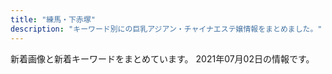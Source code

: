```yaml
---
title: "練馬・下赤塚"
description: "キーワード別にの巨乳アジアン・チャイナエステ嬢情報をまとめました。"
---
```


新着画像と新着キーワードをまとめています。
2021年07月02日の情報です。

<DmmAffiliateIns />
<KeywordTable
  shops={
    [
    {
        "keywords": {
            "87": 6,
            "85": 2,
            "C": 18,
            "88": 4,
            "D": 8
        },
        "name": "Smile -\u30b9\u30de\u30a4\u30eb-",
        "station": "\u7df4\u99ac\u99c5\u897f\u53e3",
        "url": "http://www.smile.mensest.com/",
        "img_links": [
            "http://www.smile.mensest.com/img/ttl_info.png",
            "http://www.smile.mensest.com/img/pickup.jpg",
            "http://www.smile.mensest.com/img/header02.png",
            "http://www.smile.mensest.com/files/003.jpg",
            "http://www.smile.mensest.com/files/004.jpg",
            "http://www.smile.mensest.com/img/goback.jpg",
            "http://www.smile.mensest.com/files/002.jpg",
            "http://www.smile.mensest.com/img/btn_side_mobile.jpg",
            "http://www.smile.mensest.com/img/ttl_news.png",
            "http://www.smile.mensest.com/img/btn_blog.png",
            "http://www.smile.mensest.com/files/006.jpg",
            "http://www.smile.mensest.com/files/005.jpg",
            "http://www.smile.mensest.com/files/001.jpg"
        ]
    },
    {
        "img_links": [],
        "station": "\u4e0a\u677f\u6a4b\u99c5\u5317\u53e3",
        "name": "\u6e29\u30fb\u306c\u304f\u3082\u308a",
        "url": "http://tenpo2.iest.info/",
        "keywords": {}
    },
    {
        "name": "\u59eb\u306e\u3086\u3073\u3055\u304d",
        "station": "\u6771\u6b66\u7df4\u99ac\u99c5\u5317\u53e3",
        "img_links": [
            "http://nymphe-est.biz/images/tit5.jpg",
            "http://nymphe-est.biz/images/cg02.jpg",
            "http://nymphe-est.biz/images/m2.png",
            "http://nymphe-est.biz/images/top.png",
            "http://nymphe-est.biz/images/tit4.jpg",
            "http://nymphe-est.biz/images/tit3.jpg",
            "http://nymphe-est.biz/images/bul.jpg",
            "http://nymphe-est.biz/images/no.png",
            "http://nymphe-est.biz/images/bur.jpg",
            "http://nymphe-est.biz/images/stal.jpg",
            "http://nymphe-est.biz/images/m5.png",
            "http://nymphe-est.biz/images/cg01.jpg",
            "http://nymphe-est.biz/images/tit6.jpg",
            "http://nymphe-est.biz/images/m1.png",
            "http://nymphe-est.biz/images/cg03.jpg",
            "http://nymphe-est.biz/images/spt.png",
            "http://nymphe-est.biz/images/tm.jpg",
            "http://nymphe-est.biz/images/stat.jpg",
            "http://nymphe-est.biz/images/m4.png",
            "http://nymphe-est.biz/images/fla.jpg",
            "http://nymphe-est.biz/images/accl.jpg",
            "http://nymphe-est.biz/images/m6.png",
            "http://nymphe-est.biz/images/m3.png",
            "http://nymphe-est.biz/images/cg05.jpg",
            "http://nymphe-est.biz/images/tit2.jpg"
        ],
        "url": "http://nymphe-est.biz/",
        "keywords": {
            "E": 1,
            "D": 3
        }
    },
    {
        "keywords": {
            "85": 39,
            "86": 26,
            "88": 26,
            "E": 78,
            "D": 78,
            "87": 13
        },
        "url": "http://margaret.ests.jp/",
        "name": "\u30de\u30fc\u30ac\u30ec\u30c3\u30c8",
        "img_links": [
            "http://margaret.ests.jp/images/s_news.jpg",
            "http://margaret.ests.jp/images/room3.jpg",
            "http://margaret.ests.jp/photos/sites/29/2020/04/202004102157462.jpeg",
            "http://margaret.ests.jp/photos/sites/29/2020/05/202005281752578.jpg",
            "http://margaret.ests.jp/photos/sites/29/2021/06/2021060500274425.jpeg",
            "http://margaret.ests.jp/images/room1.jpg",
            "http://margaret.ests.jp/images/s_staff.png",
            "http://margaret.ests.jp/images/mobile.jpg",
            "http://margaret.ests.jp/images/room2.jpg",
            "http://margaret.ests.jp/photos/sites/29/2020/04/202004081414540.jpg",
            "http://margaret.ests.jp/photos/sites/29/2020/08/2020082222274080.jpeg",
            "http://margaret.ests.jp/photos/sites/29/2021/01/2021011511194654.jpg",
            "http://margaret.ests.jp/images/service1.jpg",
            "http://margaret.ests.jp/images/s_pick.jpg",
            "http://margaret.ests.jp/images/room4.jpg",
            "http://margaret.ests.jp/images/s_service.png",
            "http://margaret.ests.jp/images/info.jpg",
            "http://margaret.ests.jp/photos/sites/29/2020/03/2020032709162529.jpg",
            "http://margaret.ests.jp/photos/sites/29/2020/04/2020040205541033.jpg",
            "http://margaret.ests.jp/photos/sites/29/2020/04/2020041014190824.jpg",
            "http://margaret.ests.jp/images/service3.jpg",
            "http://margaret.ests.jp/photos/sites/29/2021/06/2021060811483867.jpg",
            "http://margaret.ests.jp/photos/sites/29/2020/08/2020080615352994.jpeg",
            "http://margaret.ests.jp/images/service4.jpg",
            "http://margaret.ests.jp/images/top.jpg",
            "http://margaret.ests.jp/images/service2.jpg",
            "http://margaret.ests.jp/photos/sites/29/2020/06/2020062814010219.jpeg"
        ],
        "station": "\u685c\u53f0\u99c5\u5317\u53e3"
    },
    {
        "url": "http://rose.este.work/",
        "img_links": [
            "http://rose.este.work/resize_1500-450.jpg",
            "http://rose.este.work/r4.jpg",
            "http://rose.este.work/index-1.htm.jpg",
            "http://rose.este.work/totop.png",
            "http://rose.este.work/index-26.htm.jpg",
            "http://rose.este.work/resize_250.png",
            "http://rose.este.work/unnamed.png",
            "http://rose.este.work/r1.jpg",
            "http://rose.este.work/r3.jpg",
            "http://rose.este.work/r5.jpg",
            "http://rose.este.work/re.jpg",
            "http://rose.este.work/index-25.htm.jpg",
            "http://rose.este.work/index-24.htm.jpg",
            "http://rose.este.work/sys1.png"
        ],
        "keywords": {},
        "name": "\u512a\u30fb\u7f8e",
        "station": "\u6c5f\u53e4\u7530\u99c5\u5357\u53e3"
    },
    {
        "keywords": {
            "C": 1,
            "95": 2,
            "86": 1,
            "F": 3,
            "89": 1
        },
        "img_links": [
            "http://pika.rankuens.com/css/staff/staff05.jpg",
            "http://pika.rankuens.com/css/staff/staff06-a.jpg",
            "http://pika.rankuens.com/css/nav/nav-005.jpg",
            "http://pika.rankuens.com/css/staff/staff04.jpg",
            "http://pika.rankuens.com/css/nav/nav-004.jpg",
            "http://pika.rankuens.com/css/staff/staff04-a.jpg",
            "http://pika.rankuens.com/css/staff/staff06.jpg",
            "http://pika.rankuens.com/css/head01.jpg",
            "http://pika.rankuens.com/css/staff/staff07.jpg",
            "http://pika.rankuens.com/css/top-left002.jpg",
            "http://pika.rankuens.com/css/staff/staff05-a.jpg",
            "http://pika.rankuens.com/css/osusume01.jpg",
            "http://pika.rankuens.com/css/nav/nav-002.jpg",
            "http://pika.rankuens.com/css/nav/nav-006.jpg",
            "http://pika.rankuens.com/css/nav/nav-001.jpg",
            "http://pika.rankuens.com/css/nav/nav-003.jpg",
            "http://pika.rankuens.com/css/staff/staff07-a.jpg"
        ],
        "url": "http://pika.rankuens.com/",
        "name": "\u30d4\u30ab\u30c1\u30e5\u30a6",
        "station": "\u7df4\u99ac\u99c5"
    },
    {
        "keywords": {
            "C": 12,
            "85": 2,
            "87": 2,
            "E": 2
        },
        "station": "\u8981\u753a\u99c55\u756a\u51fa\u53e3",
        "name": "\u30d1\u30ad\u30e9",
        "url": "http://pakira-massage.work/",
        "img_links": [
            "http://pakira-massage.work/img/s2.jpg",
            "http://pakira-massage.work/img/s23.jpg",
            "http://pakira-massage.work/img/sta1.jpg",
            "http://pakira-massage.work/i/img/r3.jpg",
            "http://pakira-massage.work/img/st1.jpg",
            "http://pakira-massage.work/img/st23.jpg",
            "http://pakira-massage.work/i/img/r2.jpg",
            "http://pakira-massage.work/img/head.jpg",
            "http://pakira-massage.work/i/img/sta1.jpg",
            "http://pakira-massage.work/i/img/sta2.jpg",
            "http://pakira-massage.work/i/img/sta23.jpg",
            "http://pakira-massage.work/i/img/st1.jpg",
            "http://pakira-massage.work/img/sta2.jpg",
            "http://pakira-massage.work/i/img/r1.jpg",
            "http://pakira-massage.work/img/s1.jpg",
            "http://pakira-massage.work/i/img/r4.jpg",
            "http://pakira-massage.work/i/img/r5.jpg",
            "http://pakira-massage.work/img/campian.jpg",
            "http://pakira-massage.work/img/nos.jpg",
            "http://pakira-massage.work/img/st2.jpg",
            "http://pakira-massage.work/img/sta23.jpg",
            "http://pakira-massage.work/i/img/r6.jpg",
            "http://pakira-massage.work/img/botton.jpg",
            "http://pakira-massage.work/img/mobile-1.png"
        ]
    },
    {
        "url": "http://www.e-rakuraku.info/",
        "station": "\u4e2d\u6751\u6a4b\u99c5",
        "name": "\u697d\u697d",
        "keywords": {
            "C": 13
        },
        "img_links": [
            "http://www.e-rakuraku.info/images/s2.png",
            "http://www.e-rakuraku.info/images/g2.jpg",
            "http://www.e-rakuraku.info/images/g3.jpg",
            "http://www.e-rakuraku.info/images/nei_03.jpg",
            "http://www.e-rakuraku.info/images/tite-gallery.png",
            "http://www.e-rakuraku.info/images/g4.jpg",
            "http://www.e-rakuraku.info/images/g5.jpg",
            "http://www.e-rakuraku.info/images/sr.png",
            "http://www.e-rakuraku.info/images/top.jpg",
            "http://www.e-rakuraku.info/images/newt.png",
            "http://www.e-rakuraku.info/images/g1.jpg",
            "http://www.e-rakuraku.info/images/newfacet.png",
            "http://www.e-rakuraku.info/images/s1.png",
            "http://www.e-rakuraku.info/images/tite-staff.png",
            "http://www.e-rakuraku.info/images/g0.jpg",
            "http://www.e-rakuraku.info/images/huiyuan.png",
            "http://www.e-rakuraku.info/images/mobile.png",
            "http://www.e-rakuraku.info/images/tel.png"
        ]
    },
    {
        "station": "\u7df4\u99ac\u99c5\u5317\u53e3",
        "url": "http://moonlove.est-u.com/",
        "name": "\u6708\u306e\u604b",
        "img_links": [
            "http://moonlove.est-u.com/staff/hitomi.jpg",
            "http://moonlove.est-u.com/images/s1.jpg",
            "http://moonlove.est-u.com/staff/sakura.jpg",
            "http://moonlove.est-u.com/images/s5.jpg",
            "http://moonlove.est-u.com/images/index2_06.jpg",
            "http://moonlove.est-u.com/images/s4.jpg",
            "http://moonlove.est-u.com/images/s6.jpg",
            "http://moonlove.est-u.com/staff/ayumi.jpg",
            "http://moonlove.est-u.com/staff/miki.jpg",
            "http://moonlove.est-u.com/images/index_13.jpg",
            "http://moonlove.est-u.com/images/index_05.jpg",
            "http://moonlove.est-u.com/images/s3.jpg",
            "http://moonlove.est-u.com/staff/nami.jpg",
            "http://moonlove.est-u.com/images/s8.jpg",
            "http://moonlove.est-u.com/staff/kaori.jpg",
            "http://moonlove.est-u.com/images/index_04.jpg",
            "http://moonlove.est-u.com/images/index_02.jpg",
            "http://moonlove.est-u.com/images/index_12.jpg",
            "http://moonlove.est-u.com/images/index_08.jpg",
            "http://moonlove.est-u.com/images/index_17.jpg",
            "http://moonlove.est-u.com/images/index3_06.jpg",
            "http://moonlove.est-u.com/images/index_14.jpg",
            "http://moonlove.est-u.com/images/staff_09.jpg",
            "http://moonlove.est-u.com/images/index_15.jpg",
            "http://moonlove.est-u.com/images/index1_06.jpg",
            "http://moonlove.est-u.com/images/index_10.jpg",
            "http://moonlove.est-u.com/images/index_07.jpg",
            "http://moonlove.est-u.com/images/index_19.jpg",
            "http://moonlove.est-u.com/images/icon_000.jpg",
            "http://moonlove.est-u.com/images/index_16.jpg"
        ],
        "keywords": {
            "C": 7
        }
    },
    {
        "name": "\u5927\u5983",
        "station": "\u7df4\u99ac\u99c5\u897f\u53e3",
        "img_links": [
            "http://sh-dafei.work/uploads/190130/1-1Z130162635508.jpg",
            "http://sh-dafei.work/uploads/171031/1-1G0311G505933.jpg",
            "http://sh-dafei.work/uploads/181206/1-1Q206125154224.jpg",
            "http://sh-dafei.work/uploads/181207/1-1Q20G35320X0.png",
            "http://sh-dafei.work/uploads/191115/1-191115132040J2.jpg",
            "http://sh-dafei.work/uploads/180227/1-1P22G40S5448.jpg",
            "http://sh-dafei.work/templets/default/pc/picture/s_news.png",
            "http://sh-dafei.work/templets/default/pc/picture/s_staff.png",
            "http://sh-dafei.work/uploads/190809/1-1ZP9125I01S.jpg",
            "http://sh-dafei.work/templets/default/pc/picture/staffs.png",
            "http://sh-dafei.work/uploads/allimg/180612/1-1P612160305350.jpg",
            "http://sh-dafei.work/uploads/190329/1-1Z329151011c7.jpg",
            "http://sh-dafei.work/templets/default/pc/picture/end1.jpg",
            "http://sh-dafei.work/templets/default/pc/picture/face.png",
            "http://sh-dafei.work/uploads/180612/1-1P6121601061c.jpg",
            "http://sh-dafei.work/uploads/201113/1-20111314213cQ.jpg",
            "http://sh-dafei.work/uploads/190301/1-1Z30116320A41.jpg",
            "http://sh-dafei.work/uploads/181206/1-1Q2061250494E.jpg",
            "http://sh-dafei.work/uploads/181206/1-1Q2061253211D.jpg",
            "http://sh-dafei.work/uploads/210326/1-210326140613257.jpg",
            "http://sh-dafei.work/templets/default/pc/picture/s_pick.png",
            "http://sh-dafei.work/uploads/181214/1-1Q214154222511.jpg",
            "http://sh-dafei.work/uploads/200612/1-200612154534W8.jpg",
            "http://sh-dafei.work/uploads/210219/1-210219105500300.jpg",
            "http://sh-dafei.work/uploads/171031/1-1G0311G4095M.jpg",
            "http://sh-dafei.work/uploads/200117/1-20011G614144B.jpg",
            "http://sh-dafei.work/uploads/190924/1-1Z924151334121.jpg",
            "http://sh-dafei.work/uploads/180612/1-1P612160029349.jpg",
            "http://sh-dafei.work/uploads/171031/1-1G0311G531445.jpg",
            "http://sh-dafei.work/uploads/171031/1-1G0311G556445.jpg",
            "http://sh-dafei.work/uploads/181206/1-1Q2061249563O.jpg",
            "http://sh-dafei.work/uploads/171031/1-1G0311G344914.jpg",
            "http://sh-dafei.work/uploads/181207/1-1Q20G40K63R.jpg",
            "http://sh-dafei.work/uploads/201002/1-201002144Z11V.jpg"
        ],
        "url": "http://sh-dafei.work/",
        "keywords": {}
    },
    {
        "url": "http://c-ikoi.work/",
        "station": "\u5927\u5c71\u99c5\u5357\u53e3",
        "img_links": [
            "http://c-ikoi.work/images/sys3.png",
            "http://c-ikoi.work/images/head.jpg",
            "http://c-ikoi.work/images/line.png",
            "http://c-ikoi.work/images/1.jpg",
            "http://c-ikoi.work/images/tel.jpg",
            "http://c-ikoi.work/images/sys2.jpg",
            "http://c-ikoi.work/images/mobile.jpg",
            "http://c-ikoi.work/images/concept.jpg",
            "http://c-ikoi.work/img/yuki1.jpg",
            "http://c-ikoi.work/img/moe1.jpg",
            "http://c-ikoi.work/img/rina1.jpg",
            "http://c-ikoi.work/img/aoi1.jpg",
            "http://c-ikoi.work/images/2.jpg",
            "http://c-ikoi.work/images/4.jpg",
            "http://c-ikoi.work/images/news.jpg",
            "http://c-ikoi.work/images/int1.png",
            "http://c-ikoi.work/images/sys1.jpg",
            "http://c-ikoi.work/images/3.jpg",
            "http://c-ikoi.work/images/interior_t.jpg",
            "http://c-ikoi.work/images/int3.png",
            "http://c-ikoi.work/images/rec1.png",
            "http://c-ikoi.work/images/staff_t.jpg",
            "http://c-ikoi.work/images/rec2.png",
            "http://c-ikoi.work/images/int2.png"
        ],
        "name": "\u61a9",
        "keywords": {}
    },
    {
        "img_links": [],
        "keywords": {},
        "name": "\u59eb",
        "station": "\u6210\u5897\u99c5",
        "url": "http://anzu.abnavi.info/"
    },
    {
        "station": "\u5927\u6cc9\u5b66\u5712\u99c5\u5317\u53e3",
        "url": "http://siesta.ests.jp/",
        "keywords": {
            "83": 12,
            "88": 6,
            "87": 6,
            "85": 6,
            "D": 24
        },
        "name": "\u30b7\u30a8\u30b9\u30bf",
        "img_links": [
            "http://siesta.ests.jp/photos/sites/39/2021/05/2021052911060393.jpg",
            "http://siesta.ests.jp/images/top.png",
            "http://siesta.ests.jp/images/mobile.jpg",
            "http://siesta.ests.jp/photos/sites/39/2021/04/2021042011331872.jpg",
            "http://siesta.ests.jp/images/acc1.jpg",
            "http://siesta.ests.jp/images/acc2.jpg",
            "http://siesta.ests.jp/images/acc4.jpg",
            "http://siesta.ests.jp/images/mobile1.jpg",
            "http://siesta.ests.jp/images/news.jpg",
            "http://siesta.ests.jp/photos/sites/39/2021/05/2021052911060320.jpg",
            "http://siesta.ests.jp/images/info.jpg",
            "http://siesta.ests.jp/images/s-staff.jpg",
            "http://siesta.ests.jp/images/pick.jpg",
            "http://siesta.ests.jp/photos/sites/39/2021/05/202105291106012.jpg",
            "http://siesta.ests.jp/images/s-recriut.jpg",
            "http://siesta.ests.jp/images/acc3.jpg",
            "http://siesta.ests.jp/photos/sites/39/2021/05/2021052911060142.jpg"
        ]
    },
    {
        "img_links": [],
        "name": "AROMA PLAZA \u30a2\u30ed\u30de\u30d7\u30e9\u30b6",
        "url": "http://aroma-p.info/",
        "station": "\u77f3\u795e\u4e95\u516c\u5712\u99c5\u5357\u53e3",
        "keywords": {}
    },
    {
        "station": "\u4e0b\u8d64\u585a\u99c5\u5317\u53e3",
        "name": "\u7d05\u6708",
        "keywords": {},
        "img_links": [
            "http://www.es-kou.link/images/b2.jpg",
            "http://www.es-kou.link/images/s1.png",
            "http://www.es-kou.link/images/3.jpg",
            "http://www.es-kou.link/images/interior_t.jpg",
            "http://www.es-kou.link/images/1.jpg",
            "http://www.es-kou.link/img/mimi1.jpg",
            "http://www.es-kou.link/images/sys3.png",
            "http://www.es-kou.link/images/news.jpg",
            "http://www.es-kou.link/images/head.jpg",
            "http://www.es-kou.link/images/int2.png",
            "http://www.es-kou.link/img/satomi1.jpg",
            "http://www.es-kou.link/images/mobile.jpg",
            "http://www.es-kou.link/images/int1.png",
            "http://www.es-kou.link/images/sys2.jpg",
            "http://www.es-kou.link/images/staff_t.jpg",
            "http://www.es-kou.link/images/b1.jpg",
            "http://www.es-kou.link/images/2.jpg",
            "http://www.es-kou.link/images/sys1.jpg",
            "http://www.es-kou.link/images/info.png",
            "http://www.es-kou.link/img/nana1.jpg"
        ],
        "url": "http://www.es-kou.link/"
    },
    {
        "name": "\u30b8\u30e3\u30b9\u30df\u30f3",
        "station": "\u6210\u5897\u99c5",
        "keywords": {},
        "url": "http://evergrace.tyo.cm/",
        "img_links": []
    },
    {
        "name": "\u30e9\u30b1\u30b7\u30b9\u5927\u6cc9\u5b66\u5712",
        "station": "\u5927\u6cc9\u5b66\u5712\u99c5",
        "img_links": [
            "https://lachesis2019.com/banners/29CA1AC0-D67E-49CD-A006-5D983950FE1C.jpeg",
            "https://lachesis2019.com/photos/22/moto_22.jpg",
            "https://lachesis2019.com/files//20A69BB5-5AA2-47BA-BD67-A8835692263E.jpeg",
            "https://lachesis2019.com/photos/7/gal3_7.jpg",
            "https://lachesis2019.com/photos/3/gal4_3.jpg",
            "https://lachesis2019.com/photos/8/gal3_8.jpg",
            "https://lachesis2019.com/photos/7/moto_7.jpg",
            "https://lachesis2019.com/photos/7/gal2_7.jpg",
            "https://lachesis2019.com/banners/F4CEB7CE-ABA5-4CAD-89E6-5F93D54F28A9.jpeg",
            "https://lachesis2019.com/photos/19/gal3_19.jpg",
            "https://lachesis2019.com/photos/6/gal3_6.jpg",
            "https://lachesis2019.com/photos/4/moto_4.jpg",
            "https://lachesis2019.com/photos/5/moto_5.jpg",
            "https://lachesis2019.com/photos/11/gal4_11.jpg",
            "https://lachesis2019.com/banners/9F996D7B-4B03-444B-B256-919B6C7109DF.jpeg",
            "https://ranking-deli.jp/assets/img/user/link/2020bnr04.jpg",
            "https://lachesis2019.com/photos/23/gal4_23.jpg",
            "https://lachesis2019.com/banners/E3D306C3-23B8-41C5-933F-6098AEB20653.jpeg",
            "https://lachesis2019.com/banners/DB1EE981-0AED-4B3E-80B8-1FD479C059A5.jpeg",
            "https://lachesis2019.com/photos/17/gal4_17.jpg",
            "https://lachesis2019.com/banners/A8B1A35F-6608-40F3-A604-43D191C85C67.png",
            "https://lachesis2019.com/photos/11/gal2_11.jpg",
            "https://lachesis2019.com/photos/17/gal1_17.jpg",
            "https://lachesis2019.com/photos/20/gal4_20.jpg",
            "https://lachesis2019.com/files/46AA6CCE-EACD-458F-9E6E-C69E15F1F5F9.jpeg",
            "https://lachesis2019.com/photos/5/gal2_5.jpg",
            "https://lachesis2019.com/links/D6428725-4E44-49AF-8216-D84182CF66BB.jpeg",
            "https://lachesis2019.com/photos/11/moto_11.jpg",
            "https://lachesis2019.com/photos/7/gal1_7.jpg",
            "https://lachesis2019.com/photos/22/gal1_22.jpg",
            "https://lachesis2019.com/photos/4/gal1_4.jpg",
            "https://lachesis2019.com/photos/6/gal4_6.jpg",
            "https://lachesis2019.com/links/993F241B-EB0B-427A-9475-B57438AA7B8A.jpeg",
            "https://lachesis2019.com/banners/C9380DE7-B807-4588-ADF3-D6FCB6CAB2A8.jpeg",
            "https://lachesis2019.com/photos/6/moto_6.jpg",
            "https://lachesis2019.com/banners/07B87A7B-E604-494A-82D4-482B23E8CE71.jpeg",
            "https://lachesis2019.com/photos/17/gal3_17.jpg",
            "https://lachesis2019.com/banners/ABBEB613-C730-4E56-B36D-5FC173E27594.jpeg",
            "https://lachesis2019.com/photos/21/gal2_21.jpg",
            "https://lachesis2019.com/photos/19/moto_19.jpg",
            "https://lachesis2019.com/photos/8/gal1_8.jpg",
            "https://lachesis2019.com/photos/14/moto_14.jpg",
            "https://lachesis2019.com/photos/6/gal1_6.jpg",
            "https://lachesis2019.com/photos/23/gal3_23.jpg",
            "https://lachesis2019.com/banners/6E28987B-42AA-488D-924C-7AE8766A1469.jpeg",
            "https://lachesis2019.com/photos/20/moto_20.jpg",
            "https://lachesis2019.com/banners/531FE63B-3C15-4803-84FB-C6B373ACA096.jpeg",
            "https://lachesis2019.com/photos/21/gal4_21.jpg",
            "https://lachesis2019.com/photos/20/gal3_20.jpg",
            "https://lachesis2019.com/photos/3/gal1_3.jpg",
            "https://lachesis2019.com/photos/21/moto_21.jpg",
            "https://lachesis2019.com/photos/11/gal3_11.jpg",
            "https://lachesis2019.com/banners/7EFDB149-8C2F-4CAD-9ADB-A61740740536.jpeg",
            "https://lachesis2019.com/photos/21/gal3_21.jpg",
            "https://lachesis2019.com/files/C265AA1E-5ADE-49FF-B02E-11B8C7E165C1.jpeg",
            "https://lachesis2019.com/photos/3/gal2_3.jpg",
            "https://cocoa-job.jp/assets/img/user/pc/link/2020img-bnr-mensesthe4.jpg",
            "https://lachesis2019.com/photos/8/gal4_8.jpg",
            "https://lachesis2019.com/photos/5/gal3_5.jpg",
            "https://lachesis2019.com/photos/20/gal1_20.jpg",
            "https://lachesis2019.com/photos/21/gal1_21.jpg",
            "https://lachesis2019.com/banners/top_sub01.jpg",
            "https://lachesis2019.com/photos/19/gal4_19.jpg",
            "https://lachesis2019.com/photos/23/gal2_23.jpg",
            "https://lachesis2019.com/photos/4/gal2_4.jpg",
            "https://lachesis2019.com/photos/5/gal4_5.jpg",
            "https://lachesis2019.com/photos/3/gal3_3.jpg",
            "https://lachesis2019.com/photos/8/moto_8.jpg",
            "https://lachesis2019.com/photos/5/gal1_5.jpg",
            "https://lachesis2019.com/photos/7/gal4_7.jpg",
            "https://lachesis2019.com/photos/19/gal1_19.jpg",
            "https://lachesis2019.com/photos/22/gal3_22.jpg",
            "https://lachesis2019.com/photos/8/gal2_8.jpg",
            "https://lachesis2019.com/photos/6/gal2_6.jpg",
            "https://lachesis2019.com/photos/3/moto_3.jpg",
            "https://lachesis2019.com/photos/22/gal4_22.jpg",
            "https://lachesis2019.com/photos/20/gal2_20.jpg",
            "https://lachesis2019.com/banners/03492E81-87ED-47D1-96D2-029EFFA7DAEC.jpeg",
            "https://lachesis2019.com/photos/11/gal1_11.jpg",
            "https://lachesis2019.com/photos/22/gal2_22.jpg",
            "https://lachesis2019.com/banners/ECA8D7FF-F820-4999-98A3-D6CDFD81E0D4.jpeg",
            "https://lachesis2019.com/photos/4/gal4_4.jpg",
            "https://lachesis2019.com/photos/23/gal1_23.jpg",
            "https://lachesis2019.com/banners/BA03D94E-0A26-441A-9B6D-A71031AEFFB1.jpeg",
            "https://lachesis2019.com/photos/17/moto_17.jpg",
            "https://lachesis2019.com/files/A56F30DE-0B79-4B12-A44E-BE5932CB7267.jpeg",
            "https://lachesis2019.com/photos/23/moto_23.jpg",
            "https://lachesis2019.com/photos/4/gal3_4.jpg",
            "https://lachesis2019.com/links/ads_8831.jpg",
            "https://lachesis2019.com/photos/19/gal2_19.jpg",
            "https://lachesis2019.com/files/8C5867A6-61F3-471C-A4F5-40E2DA2A7496.jpeg",
            "https://lachesis2019.com/photos/17/gal2_17.jpg"
        ],
        "keywords": {
            "81": 7,
            "91": 6,
            "84": 3,
            "85": 3,
            "86": 4,
            "F": 6,
            "C": 52,
            "88": 12,
            "E": 3,
            "D": 13,
            "83": 5
        },
        "url": "https://lachesis2019.com/"
    },
    {
        "keywords": {},
        "img_links": [
            "http://es-nerima.biz/wp-content/themes/template-salon2/images/massage-de_88_31.jpg",
            "http://es-nerima.biz/wp-content/themes/template-salon2/images/camp-bnr.jpg",
            "http://es-nerima.biz/wp-content/themes/template-salon2/images/gallery3.jpg",
            "http://es-nerima.biz/wp-content/uploads/2016/10/camp-bnr.jpg",
            "http://es-nerima.biz/wp-content/uploads/2016/10/g3-250x330.jpg",
            "http://es-nerima.biz/wp-content/uploads/2016/10/gallery7.jpg",
            "http://cdn.dino-es.com/images/logo/88x31DinoEs.png",
            "http://es-nerima.biz/wp-content/uploads/2016/10/gallery5.jpg",
            "http://es-nerima.biz/wp-content/uploads/2016/10/girl-1-300x450.jpg",
            "http://es-nerima.biz/wp-content/uploads/2016/10/g1.jpg",
            "http://es-nerima.biz/wp-content/themes/template-salon2/images/gallery4.jpg",
            "http://es-nerima.biz/wp-content/themes/template-salon2/images/gallery1.jpg",
            "http://es-nerima.biz/wp-content/uploads/2016/10/g6-250x330.jpg",
            "http://es-nerima.biz/wp-content/themes/template-salon2/images/gallery-ttl.png",
            "http://es-nerima.biz/wp-content/uploads/2016/10/eri.jpg",
            "http://es-nerima.biz/wp-content/themes/template-salon2/images/newface-ttl.png",
            "http://es-nerima.biz/wp-content/uploads/2016/10/eri-250x330.jpg",
            "http://es-nerima.biz/wp-content/uploads/2016/10/gallery8.jpg",
            "http://es-nerima.biz/wp-content/uploads/2016/10/g6.jpg",
            "http://es-nerima.biz/wp-content/uploads/2016/10/girl-1.jpg",
            "http://es-nerima.biz/wp-content/uploads/2016/10/gallery2.jpg",
            "http://es-nerima.biz/wp-content/uploads/2016/10/mika-250x330.jpg",
            "http://es-nerima.biz/wp-content/themes/template-salon2/images/slider1.jpg",
            "http://es-nerima.biz/wp-content/themes/template-salon2/images/tel.png",
            "http://es-nerima.biz/wp-content/uploads/2016/10/mika.jpg",
            "http://es-nerima.biz/wp-content/uploads/2016/10/g1-250x330.jpg",
            "http://es-nerima.biz/wp-content/uploads/2016/10/g3.jpg",
            "http://es-nerima.biz/wp-content/uploads/2016/10/g5-250x330.jpg",
            "http://es-nerima.biz/wp-content/uploads/2016/10/g5.jpg",
            "http://es-nerima.biz/wp-content/uploads/2016/10/gallery1.jpg",
            "http://es-nerima.biz/wp-content/themes/template-salon2/images/pickup-frame.png",
            "http://es-nerima.biz/wp-content/uploads/2016/10/gallery8-600x600.jpg",
            "http://es-nerima.biz/wp-content/themes/template-salon2/images/news-ttl.png",
            "http://es-nerima.biz/wp-content/themes/template-salon2/images/pickup-ttl.png",
            "http://es-nerima.biz/wp-content/themes/template-salon2/images/magazine.jpg",
            "http://es-nerima.biz/wp-content/uploads/2016/10/g4-250x330.jpg",
            "http://es-nerima.biz/wp-content/uploads/2016/10/gallery6.jpg",
            "http://es-nerima.biz/wp-content/uploads/2016/10/girl-1-250x330.jpg",
            "http://es-nerima.biz/wp-content/themes/template-salon2/images/gallery2.jpg",
            "http://es-nerima.biz/wp-content/uploads/2016/10/gallery3.jpg"
        ],
        "station": "\u7df4\u99ac\u99c5\u5317\u53e3",
        "url": "http://es-nerima.biz/",
        "name": "\u3046\u3089\u3089"
    },
    {
        "station": "\u7df4\u99ac\u99c5\u5357\u53e3",
        "name": "\u3072\u307e\u308f\u308a",
        "keywords": {
            "C": 7
        },
        "url": "http://himawari.est-u.com/",
        "img_links": [
            "http://himawari.est-u.com/images/therpist.jpg",
            "http://himawari.est-u.com/staff/risa.jpg",
            "http://himawari.est-u.com/staff/sakura.jpg",
            "http://himawari.est-u.com/staff/yumi.jpg",
            "http://himawari.est-u.com/staff/izumi.jpg",
            "http://himawari.est-u.com/staff/maki.jpg",
            "http://himawari.est-u.com/staff/nami.jpg",
            "http://himawari.est-u.com/images/down.jpg",
            "http://himawari.est-u.com/images/index_04.jpg",
            "http://himawari.est-u.com/images/index_10.jpg",
            "http://himawari.est-u.com/images/index2_08.jpg",
            "http://himawari.est-u.com/staff/asuka.jpg",
            "http://himawari.est-u.com/images/a1.jpg",
            "http://himawari.est-u.com/images/index_02.jpg",
            "http://himawari.est-u.com/staff/umi.jpg",
            "http://himawari.est-u.com/images/index_08.jpg",
            "http://himawari.est-u.com/images/a2.jpg",
            "http://himawari.est-u.com/staff/yuki.jpg",
            "http://himawari.est-u.com/staff/emi.jpg"
        ]
    },
    {
        "keywords": {
            "87": 4,
            "C": 17,
            "F": 1,
            "D": 2,
            "E": 6,
            "88": 1,
            "89": 1,
            "86": 4
        },
        "img_links": [
            "http://binrou.net/img/mo.png",
            "http://binrou.net/img/st115.jpg",
            "http://binrou.net/i/img/sta111.jpg",
            "http://binrou.net/i/img/sta100.jpg",
            "http://binrou.net/img/st116.jpg",
            "http://binrou.net/i/img/sta117.jpg",
            "http://binrou.net/i/img/sta115.jpg",
            "http://binrou.net/img/pickup20.jpg",
            "http://binrou.net/img/s114.jpg",
            "http://binrou.net/i/img/sta109.jpg",
            "http://binrou.net/img/s119.jpg",
            "http://binrou.net/img/s117.jpg",
            "http://binrou.net/img/s118.jpg",
            "http://binrou.net/img/st112.jpg",
            "http://binrou.net/img/s112.jpg",
            "http://binrou.net/img/sta111.jpg",
            "http://binrou.net/img/st118.jpg",
            "http://binrou.net/i/img/sta118.jpg",
            "http://binrou.net/i/img/r3.jpg",
            "http://binrou.net/i/img/sta116.jpg",
            "http://binrou.net/img/botton.jpg",
            "http://binrou.net/img/acc.jpg",
            "http://binrou.net/i/img/sta88.jpg",
            "http://binrou.net/img/s115.jpg",
            "http://binrou.net/img/sta116.jpg",
            "http://binrou.net/i/img/r1.jpg",
            "http://binrou.net/i/img/sta98.jpg",
            "http://binrou.net/img/sta119.jpg",
            "http://binrou.net/i/img/r2.jpg",
            "http://binrou.net/img/sta115.jpg",
            "http://binrou.net/img/fla.jpg",
            "http://binrou.net/i/img/st118.jpg",
            "http://binrou.net/img/st111.jpg",
            "http://binrou.net/img/st109.jpg",
            "http://binrou.net/img/sta114.jpg",
            "http://binrou.net/img/st119.jpg",
            "http://binrou.net/i/img/sta97.jpg",
            "http://binrou.net/img/st114.jpg",
            "http://binrou.net/i/img/sta80.jpg",
            "http://binrou.net/img/sta112.jpg",
            "http://binrou.net/img/s111.jpg",
            "http://binrou.net/i/img/sta114.jpg",
            "http://binrou.net/i/img/sta104.jpg",
            "http://binrou.net/i/img/sta92.jpg",
            "http://binrou.net/i/img/r4.jpg",
            "http://binrou.net/img/sta118.jpg",
            "http://binrou.net/img/sta117.jpg",
            "http://binrou.net/i/img/sta94.jpg",
            "http://binrou.net/i/img/sta119.jpg",
            "http://binrou.net/i/img/sta112.jpg",
            "http://binrou.net/i/img/sta108.jpg",
            "http://binrou.net/i/img/sta89.jpg",
            "http://binrou.net/img/s116.jpg",
            "http://binrou.net/img/st117.jpg",
            "http://binrou.net/i/img/sta105.jpg",
            "http://binrou.net/img/sta109.jpg",
            "http://binrou.net/i/img/acc.jpg"
        ],
        "name": "\u30ad\u30e9\u30ad\u30e9",
        "url": "http://binrou.net/",
        "station": "\u7df4\u99ac\u99c5\u897f\u53e3"
    },
    {
        "name": "\u3064\u307c\u307f",
        "keywords": {
            "D": 9,
            "C": 20,
            "G": 2,
            "E": 16
        },
        "url": "https://salasa.tokyo/",
        "station": "\u7df4\u99ac\u99c5\u897f\u53e3",
        "img_links": [
            "https://salasa.tokyo/wp-content/themes/este/img/4.jpg",
            "https://salasa.tokyo/wp-content/themes/este/img/tel_header.png",
            "https://salasa.tokyo/wp-content/themes/este/img/2.jpg",
            "https://salasa.tokyo/wp-content/themes/este/img/1.jpg",
            "https://salasa.tokyo/wp-content/uploads/2021/06/786251salasa.jpg",
            "https://salasa.tokyo/wp-content/uploads/2021/06/78615salasa.jpg",
            "https://salasa.tokyo/wp-content/themes/este/img/3.jpg",
            "https://salasa.tokyo/wp-content/themes/este/img/top-img01a.png",
            "https://salasa.tokyo/wp-content/uploads/2020/02/8776salasa.jpg",
            "https://salasa.tokyo/wp-content/themes/este/img/tel_footer.png",
            "https://salasa.tokyo/wp-content/themes/este/img/top-img021.png",
            "https://salasa.tokyo/wp-content/uploads/2020/02/41salasa.jpg",
            "https://salasa.tokyo/wp-content/uploads/2020/04/3121salasa.jpg",
            "https://salasa.tokyo/wp-content/themes/este/img/call.png",
            "https://salasa.tokyo/wp-content/themes/este/img/top-img02.png",
            "https://salasa.tokyo/wp-content/uploads/2020/04/2311121salasa.jpg",
            "https://salasa.tokyo/wp-content/uploads/2021/07/45678yutghjksalasa.jpg",
            "https://salasa.tokyo/wp-content/uploads/2020/02/11salasa.jpg",
            "https://salasa.tokyo/wp-content/uploads/2020/02/21salasa.jpg",
            "https://salasa.tokyo/wp-content/uploads/2020/02/32salasa.jpg",
            "https://salasa.tokyo/wp-content/themes/este/img/top-img04.png",
            "https://salasa.tokyo/wp-content/uploads/2021/04/s187alasa.jpg",
            "https://salasa.tokyo/wp-content/themes/este/img/top-img05.png",
            "https://salasa.tokyo/wp-content/uploads/2020/02/1salasa.jpg",
            "https://salasa.tokyo/wp-content/themes/este/img/top-img01.png",
            "https://salasa.tokyo/wp-content/themes/este/img/top-img01b.png",
            "https://salasa.tokyo/wp-content/uploads/2021/02/345salasa.jpg"
        ]
    },
    {
        "keywords": {
            "D": 4,
            "87": 1,
            "86": 3
        },
        "img_links": [
            "http://www.seoul.esjp.info/img/nav-004.png",
            "http://www.seoul.esjp.info/files/008.jpg",
            "http://www.seoul.esjp.info/files/006.jpg",
            "http://www.seoul.esjp.info/img/change-004.png",
            "http://www.seoul.esjp.info/files/013.jpg",
            "http://www.seoul.esjp.info/files/012.jpg",
            "http://www.seoul.esjp.info/img/main-top01.png",
            "http://www.seoul.esjp.info/img/head.png",
            "http://www.seoul.esjp.info/files/004.jpg",
            "http://www.seoul.esjp.info/files/011.jpg",
            "http://www.seoul.esjp.info/img/change-005.png",
            "http://www.seoul.esjp.info/img/change-001.png",
            "http://www.seoul.esjp.info/files/001.jpg",
            "http://www.seoul.esjp.info/img/nav-003.png",
            "http://www.seoul.esjp.info/files/005.jpg",
            "http://www.seoul.esjp.info/files/007.jpg",
            "http://www.seoul.esjp.info/img/main-top03.png",
            "http://www.seoul.esjp.info/files/010.jpg",
            "http://www.seoul.esjp.info/img/foot.png",
            "http://www.seoul.esjp.info/files/003.jpg",
            "http://www.seoul.esjp.info/img/change-003.png",
            "http://www.seoul.esjp.info/img/nav-005.png",
            "http://www.seoul.esjp.info/img/nav-006.png",
            "http://www.seoul.esjp.info/img/recuit.png",
            "http://www.seoul.esjp.info/img/nav-002.png",
            "http://www.seoul.esjp.info/img/change-006.png",
            "http://www.seoul.esjp.info/img/nav-001.png",
            "http://www.seoul.esjp.info/img/change-002.png",
            "http://www.seoul.esjp.info/files/015.jpg"
        ],
        "url": "http://www.seoul.esjp.info/",
        "name": "\u7652\u3057\u306e\u90e8\u5c4b",
        "station": "\u7df4\u99ac\u99c5\u897f\u53e3"
    },
    {
        "img_links": [
            "http://ponfu-massage.work/img/sta39.jpg",
            "http://ponfu-massage.work/img/s41.jpg",
            "http://ponfu-massage.work/i/img/sta30.jpg",
            "http://ponfu-massage.work/img/acc4.jpg",
            "http://ponfu-massage.work/img/acc7.jpg",
            "http://ponfu-massage.work/img/st30.jpg",
            "http://ponfu-massage.work/img/s30.jpg",
            "http://ponfu-massage.work/img/s39.jpg",
            "http://ponfu-massage.work/img/acc8.jpg",
            "http://ponfu-massage.work/img/s38.jpg",
            "http://ponfu-massage.work/img/st41.jpg",
            "http://ponfu-massage.work/img/acc6.jpg",
            "http://ponfu-massage.work/img/acc2.jpg",
            "http://ponfu-massage.work/img/s46.jpg",
            "http://ponfu-massage.work/img/sta47.jpg",
            "http://ponfu-massage.work/img/sta28.jpg",
            "http://ponfu-massage.work/img/botton.jpg",
            "http://ponfu-massage.work/img/st42.jpg",
            "http://ponfu-massage.work/img/st44.jpg",
            "http://ponfu-massage.work/i/img/st45.jpg",
            "http://ponfu-massage.work/img/st18.jpg",
            "http://ponfu-massage.work/i/img/sta41.jpg",
            "http://ponfu-massage.work/i/img/sta24.jpg",
            "http://ponfu-massage.work/img/sta35.jpg",
            "http://ponfu-massage.work/img/acc5.jpg",
            "http://ponfu-massage.work/i/img/sta47.jpg",
            "http://ponfu-massage.work/img/sta38.jpg",
            "http://ponfu-massage.work/img/sta41.jpg",
            "http://ponfu-massage.work/i/img/r3.jpg",
            "http://ponfu-massage.work/i/img/sta45.jpg",
            "http://ponfu-massage.work/i/img/sta28.jpg",
            "http://ponfu-massage.work/img/s45.jpg",
            "http://ponfu-massage.work/img/acc1.jpg",
            "http://ponfu-massage.work/img/st28.jpg",
            "http://ponfu-massage.work/i/img/r4.jpg",
            "http://ponfu-massage.work/i/img/sta42.jpg",
            "http://ponfu-massage.work/img/acc9.jpg",
            "http://ponfu-massage.work/img/acc10.jpg",
            "http://ponfu-massage.work/img/st46.jpg",
            "http://ponfu-massage.work/i/img/sta38.jpg",
            "http://ponfu-massage.work/img/s42.jpg",
            "http://ponfu-massage.work/img/sta45.jpg",
            "http://ponfu-massage.work/img/sta46.jpg",
            "http://ponfu-massage.work/img/st38.jpg",
            "http://ponfu-massage.work/img/st47.jpg",
            "http://ponfu-massage.work/img/s47.jpg",
            "http://ponfu-massage.work/img/sta44.jpg",
            "http://ponfu-massage.work/img/sta42.jpg",
            "http://ponfu-massage.work/img/sta43.jpg",
            "http://ponfu-massage.work/img/sta30.jpg",
            "http://ponfu-massage.work/i/img/r1.jpg",
            "http://ponfu-massage.work/img/s43.jpg",
            "http://ponfu-massage.work/img/acc3.jpg",
            "http://ponfu-massage.work/i/img/sta44.jpg",
            "http://ponfu-massage.work/i/img/sta43.jpg",
            "http://ponfu-massage.work/img/campian.jpg",
            "http://ponfu-massage.work/img/st35.jpg",
            "http://ponfu-massage.work/img/st43.jpg",
            "http://ponfu-massage.work/i/img/sta46.jpg",
            "http://ponfu-massage.work/i/img/sta39.jpg",
            "http://ponfu-massage.work/img/st39.jpg",
            "http://ponfu-massage.work/i/img/r2.jpg",
            "http://ponfu-massage.work/img/st45.jpg",
            "http://ponfu-massage.work/img/s44.jpg"
        ],
        "name": "\u30dd\u30f3\u30d5\u30fc",
        "station": "\u7df4\u99ac\u99c5\u897f\u53e3",
        "url": "http://ponfu-massage.work/",
        "keywords": {
            "C": 22,
            "86": 1,
            "85": 2,
            "84": 1,
            "89": 1,
            "F": 2,
            "87": 5,
            "E": 2,
            "88": 4,
            "D": 9
        }
    },
    {
        "img_links": [
            "http://www.relaxes.info/images/ttl_price.png",
            "http://www.relaxes.info/up/uploads/20180315212810me.jpg",
            "http://www.relaxes.info/images/ttl_staff.png",
            "http://www.relaxes.info/images/s1.png",
            "http://www.relaxes.info/images/price.jpg",
            "http://www.relaxes.info/images/header_bg.png",
            "http://www.relaxes.info/images/ttl_qj.png",
            "http://www.relaxes.info/images/rec.png",
            "http://www.relaxes.info/up/uploads/2017071800271212.jpg",
            "http://www.relaxes.info/up/uploads/20210625010322na.jpg",
            "http://www.relaxes.info/images/t1.png",
            "http://www.relaxes.info/images/info.jpg",
            "http://www.relaxes.info/images/t2.png"
        ],
        "name": "\u8776",
        "station": "\u4e0a\u677f\u6a4b\u99c5\u5317\u53e3",
        "keywords": {},
        "url": "http://www.relaxes.info/"
    },
    {
        "keywords": {},
        "name": "\u30b9\u30a6\u30a3\u30fc\u30c8",
        "url": "http://www.es-yas.click/",
        "img_links": [
            "http://www.es-yas.click/images/sirase.jpg",
            "http://www.es-yas.click/img/sayuri1.jpg",
            "http://www.es-yas.click/images/int2.png",
            "http://www.es-yas.click/images/staff_t.jpg",
            "http://www.es-yas.click/images/4.jpg",
            "http://www.es-yas.click/images/ac1.png",
            "http://www.es-yas.click/images/3.jpg",
            "http://www.es-yas.click/images/2.jpg",
            "http://www.es-yas.click/images/mobile.jpg",
            "http://www.es-yas.click/images/news.jpg",
            "http://www.es-yas.click/img/riri1.jpg",
            "http://www.es-yas.click/images/head.jpg",
            "http://www.es-yas.click/images/s1.png",
            "http://www.es-yas.click/images/int1.png",
            "http://www.es-yas.click/images/sys2.png",
            "http://www.es-yas.click/images/tel.jpg",
            "http://www.es-yas.click/images/info.png",
            "http://www.es-yas.click/images/interior_t.jpg",
            "http://www.es-yas.click/images/newface.png",
            "http://www.es-yas.click/img/rina1.jpg",
            "http://www.es-yas.click/images/sys1.png"
        ],
        "station": "\u4e2d\u6751\u6a4b\u99c5\u5357\u53e3"
    },
    {
        "station": "\u6210\u5897\u99c5\u5357\u53e3",
        "url": "http://oasis.akasuri.xyz/",
        "img_links": [
            "http://oasis.akasuri.xyz/images/c-photo.png",
            "http://oasis.akasuri.xyz/staff/s1.jpg",
            "http://oasis.akasuri.xyz/staff/s2.jpg",
            "http://oasis.akasuri.xyz/images/b-tel.png",
            "http://oasis.akasuri.xyz/staff/s3.jpg",
            "http://oasis.akasuri.xyz/images/c-staff.png",
            "http://oasis.akasuri.xyz/images/c-top.png",
            "http://oasis.akasuri.xyz/images/bar-staff.png",
            "http://oasis.akasuri.xyz/images/bar-photo.png",
            "http://oasis.akasuri.xyz/images/fotter.png"
        ],
        "name": "\u30aa\u30a2\u30b7\u30b9",
        "keywords": {}
    },
    {
        "img_links": [
            "http://www.nerima-rose.com/images/nav/nav-acc.jpg",
            "http://www.nerima-rose.com/images/images/sys2018_06.jpg",
            "http://www.nerima-rose.com/images/index-rosa_09.jpg",
            "http://www.nerima-rose.com/images/aroma/r3.jpg",
            "http://www.nerima-rose.com/images/rosa-sys_09a.jpg",
            "http://www.nerima-rose.com/images/aroma/r1.jpg",
            "http://www.nerima-rose.com/cgi-bin/topics/img/16-1.jpg",
            "http://www.nerima-rose.com/images/images/sys2018_03.jpg",
            "http://www.nerima-rose.com/images/index-rosa_04.jpg",
            "http://www.nerima-rose.com/images/aroma/r2.jpg",
            "http://www.nerima-rose.com/images/staff/16/kaori2.jpg",
            "http://www.nerima-rose.com/images/shop/3/sh1.jpg",
            "http://www.nerima-rose.com/images/rosa-sys_04.jpg",
            "http://www.nerima-rose.com/images/nav/nav-rec.jpg",
            "http://www.nerima-rose.com/images/sys3.jpg",
            "http://www.nerima-rose.com/images/shop/4/s1.jpg",
            "http://www.nerima-rose.com/images/rosa-pindao_07.jpg",
            "http://www.nerima-rose.com/images/staff/17/2/ena.jpg",
            "http://www.nerima-rose.com/images/shop/11.jpg",
            "http://www.nerima-rose.com/images/rosa-pindao_09.jpg",
            "http://www.nerima-rose.com/images/staff/18/minami.png",
            "http://www.nerima-rose.com/images/staff/17/riri.jpg",
            "http://www.nerima-rose.com/images/staff/18/hina.jpg",
            "http://www.nerima-rose.com/images/index-rosa_02.jpg",
            "http://www.nerima-rose.com/images/staff/18/ayumi.jpg",
            "http://www.nerima-rose.com/images/shop/h1.jpg",
            "http://www.nerima-rose.com/images/staff/18/misaki.jpg",
            "http://www.nerima-rose.com/images/staff/16/aya2.jpg"
        ],
        "station": "\u7df4\u99ac\u99c5\u5357\u53e3",
        "name": "ROSE",
        "url": "http://www.nerima-rose.com/",
        "keywords": {
            "C": 8
        }
    },
    {
        "keywords": {},
        "img_links": [
            "http://c-sakura.work/images/head.jpg",
            "http://c-sakura.work/images/staff_t.jpg",
            "http://c-sakura.work/img/yuyu1.jpg",
            "http://c-sakura.work/images/2.jpg",
            "http://c-sakura.work/images/int1.png",
            "http://c-sakura.work/img/yuri1.jpg",
            "http://c-sakura.work/images/interior_t.jpg",
            "http://c-sakura.work/images/sys1.png",
            "http://c-sakura.work/images/int2.png",
            "http://c-sakura.work/images/3.jpg",
            "http://c-sakura.work/img/ami1.jpg",
            "http://c-sakura.work/images/sisu.png",
            "http://c-sakura.work/images/1.jpg",
            "http://c-sakura.work/images/info.png",
            "http://c-sakura.work/images/news.png",
            "http://c-sakura.work/images/mobile.jpg",
            "http://c-sakura.work/images/tel.jpg"
        ],
        "url": "http://c-sakura.work/",
        "station": "\u4e0b\u8d64\u585a\u99c5\u5317\u53e3",
        "name": "\u9577\u4e45*\u3061\u3087\u3046\u304d\u3085\u3046"
    },
    {
        "station": "\u7df4\u99ac\u99c5\u897f\u53e3",
        "name": "\u7df4\u99ac\u306e\u5929\u4f7f",
        "img_links": [
            "http://ginzaangel.esnavi.work/2/uploadimg/1615989115.jpeg",
            "http://ginzaangel.esnavi.work/2/uploadimg/1615989033.jpeg",
            "http://ginzaangel.esnavi.work/int1.png",
            "http://ginzaangel.esnavi.work/s1.png",
            "http://ginzaangel.esnavi.work/2/uploadimg/1619341553.jpeg",
            "http://ginzaangel.esnavi.work/2/uploadimg/1615988408.jpeg",
            "http://ginzaangel.esnavi.work/2/uploadimg/1622437565.jpeg",
            "http://ginzaangel.esnavi.work/staff_t.jpg",
            "http://ginzaangel.esnavi.work/news.jpg",
            "http://ginzaangel.esnavi.work/head.jpg",
            "http://ginzaangel.esnavi.work/sys1.jpg",
            "http://ginzaangel.esnavi.work/2/uploadimg/1623486374.jpeg",
            "http://ginzaangel.esnavi.work/sys2.jpg",
            "http://ginzaangel.esnavi.work/2/uploadimg/1601829474.jpeg",
            "http://ginzaangel.esnavi.work/2/uploadimg/1615988934.jpeg"
        ],
        "url": "http://ginzaangel.esnavi.work/",
        "keywords": {
            "90": 4,
            "89": 1,
            "88": 2,
            "92": 1
        }
    }
]
}
/>
<DmmAffiliateScript />
